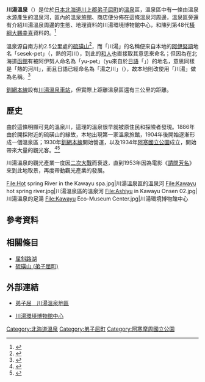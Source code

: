 {{Location map | Japan Hokkaido
| lat_deg = 43 | lat_min = 38 | lat_sec = 15.9 | lat_dir = N
| lon_deg = 144 | lon_min = 26 | lon_sec = 08.7 | lon_dir = E
| label = 川湯溫泉
| position = bottom
| mark = Map pointer.svg
| marksize = 6
| width = 350
| float = right
| caption = 川湯溫泉的位置
| alt = 川湯溫泉的位置
}}
'''川湯溫泉'''（{{jpn|j=川湯温泉|hg=かわゆおんせん|rm=Kawayu Onsen}}）是位於[[日本|日本]][[北海道|北海道]][[川上郡|川上郡]][[弟子屈町|弟子屈町]]的[[溫泉|溫泉]]區，溫泉區中有一條由溫泉水源產生的溫泉河，區內的溫泉旅館、商店便分佈在這條溫泉河周邊，溫泉區旁還有介紹川湯溫泉周邊的生態、地理資料的川湯環境博物館中心，和陳列第48代[[橫綱|橫綱]][[大鵬幸喜|大鵬幸喜]]資料的{{tsl|ja|大鵬相撲記念館|大鵬相撲紀念館}}。<ref>{{Cite web| url=http://tw.japan-guide.com/travel/hokkaido/akan/kawayu| title=川湯溫泉| work=日本旅遊與生活指南| publisher={{tsl|ja|エクスポート・ジャパン|日通商務服務有限公司}}| accessdate=2016-02-07| archive-date=2016-02-07| archive-url=https://web.archive.org/web/20160207153253/http://tw.japan-guide.com/travel/hokkaido/akan/kawayu| dead-url=yes}}</ref>

溫泉源自南方約2.5公里處的[[硫磺山_(弟子屈町)|硫磺山]]<ref>{{Cite web| url=http://www6.marimo.or.jp/k_emc/iouzan.html| title=硫磺山MT. IWO| publisher=川湯環境博物館中心| accessdate=2016-02-07| language=ja| deadurl=yes| archiveurl=https://web.archive.org/web/20160207160501/http://www6.marimo.or.jp/k_emc/iouzan.html| archivedate=2016-02-07}}</ref>，而「川湯」的名稱便來自本地的[[阿伊努語|阿伊努語]]地名「sesek-pet」（{{lang|ja|セセク・ペッ}}，熱的河川），到此的[[和人|和人]]也直接取其意思來命名；但因為在北海道[[函館市|函館]]有被阿伊努人命名為「yu-pet」（yu來自於[[日語|日語]]「{{lang|ja|湯}}」）的地名，意思同樣是「熱的河川」，而且日語已經命名為「湯之川」（{{tsl|ja|湯の川温泉 (北海道)|湯之川溫泉 (北海道)|湯之川溫泉}}），故本地則改使用「川湯」做為名稱。<ref>{{Cite web| url=http://www.masyuko.or.jp/pc/onsen.html| title=溫泉| work=弟子屈町觀光情報入口網站| publisher=弟子屈町| language=ja| accessdate=2016-02-07| archive-url=https://web.archive.org/web/20160207195833/http://www.masyuko.or.jp/pc/onsen.html| archive-date=2016-02-07| dead-url=yes}}</ref>

[[釧網本線|釧網本線]]設有[[川湯溫泉車站|川湯溫泉車站]]，但實際上距離溫泉區還有三公里的距離。

==歷史==
由於這條明顯可見的溫泉川，這理的溫泉很早就被原住民和探險者發現。1886年由於開採附近的硫磺山的緣故，本地出現第一家溫泉旅館，1904年後開始逐漸形成一個溫泉區；1930年[[釧網本線|釧網本線]]開始營運，以及1934年[[阿寒國立公園|阿寒國立公園]]成立，開始帶來大量的觀光客。<ref>{{cite web| url=http://www.iionsen.com/rekishi/donna.html| title=川湯溫泉是甚麼樣的地方？| publisher=川湯觀光旅館| accessdate=2016-02-07| language=ja| deadurl=yes| archiveurl=https://web.archive.org/web/20160201002247/http://www.iionsen.com/rekishi/donna.html| archivedate=2016年2月1日| df=}}</ref><ref>{{Cite journal| title=川湯的歷史| journal=新・美麗自然公園: 川湯(摩周湖・屈斜路湖). 阿寒國立公園| volume=3| year=1988| publisher=自然公園美化管理財團}}</ref>

川湯溫泉的觀光產業一度因[[二次大戰|二次大戰]]而衰退，直到1953年因為電影《[[請問芳名|請問芳名]]》來到此地取景，再度帶動觀光產業的發展。

<gallery widths=200px heights=150px>
File:Hot spring River in the Kawayu spa.jpg|川湯溫泉區的溫泉河
File:Kawayu hot spring river.jpg|川湯溫泉區的溫泉河
File:Ashiyu in Kawayu Onsen 02.jpg|川湯溫泉的足湯
File:Kawayu Eco-Museum Center.jpg|川湯環境博物館中心
</gallery>

== 參考資料 ==
{{reflist|2}}

== 相關條目 ==
{{commonscat|Kawayu Onsen (Hokkaido)}}
* [[屈斜路湖|屈斜路湖]]
* [[硫磺山_(弟子屈町)|硫磺山 (弟子屈町)]]

== 外部連結 ==
* {{Ja}} [https://web.archive.org/web/20160201002304/http://www.masyuko.or.jp/pc/kawayu.html 弟子屈　川湯溫泉地區]
* {{Ja}} [https://web.archive.org/web/20160207160842/http://www6.marimo.or.jp/k_emc/ 川湯環境博物館中心]

{{DEFAULTSORT:KawayuOnsen}}

[[Category:北海道溫泉|Category:北海道溫泉]]
[[Category:弟子屈町|Category:弟子屈町]]
[[Category:阿寒摩周國立公園|Category:阿寒摩周國立公園]]